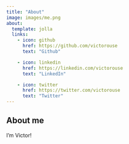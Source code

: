 ```yaml
---
title: "About"
image: images/me.png
about:
  template: jolla
  links:
    - icon: github
      href: https://github.com/victorouse
      text: "Github"

    - icon: linkedin
      href: https://linkedin.com/victorouse
      text: "LinkedIn"

    - icon: twitter
      href: https://twitter.com/victorouse
      text: "Twitter"
---
```


## About me

I'm Victor!
